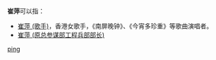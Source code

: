 '''崔萍'''可以指：
* [[崔萍_(歌手)|崔萍 (歌手)]]，香港女歌手，《南屏晚钟》、《今宵多珍重》等歌曲演唱者。
* [[崔萍_(原总参谋部工程兵部部长)|崔萍 (原总参谋部工程兵部部长)]]

{{disambig}}

[[Category:二字崔姓人名消歧义|ping]]